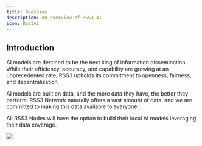 ```yaml
---
title: Overview
description: An overview of RSS3 AI.
icon: Rss3Ai
---
```


## Introduction

AI models are destined to be the next king of information dissemination.
While their efficiency, accuracy, and capability are growing at an unprecedented rate, RSS3 upholds its commitment to openness, fairness, and decentralization.

AI models are built on data, and the more data they have, the better they perform.
RSS3 Network naturally offers a vast amount of data, and we are committed to making this data available to everyone.

All RSS3 Nodes will have the option to build their local AI models leveraging their data coverage.

![](./assets/overview.png)
